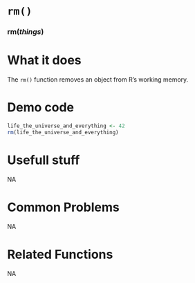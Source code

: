 # [`rm()`]{.blue}
 
 
### [rm]{.blue}(*things*){.center} 
 
# What it does 

The [`rm()`]{.blue} function removes an object from R's working memory.
  
 
# Demo code 

```r
life_the_universe_and_everything <- 42
rm(life_the_universe_and_everything)
```
  
 
# Usefull stuff 
NA  
 
# Common Problems 
NA  
 
# Related Functions 
NA  
